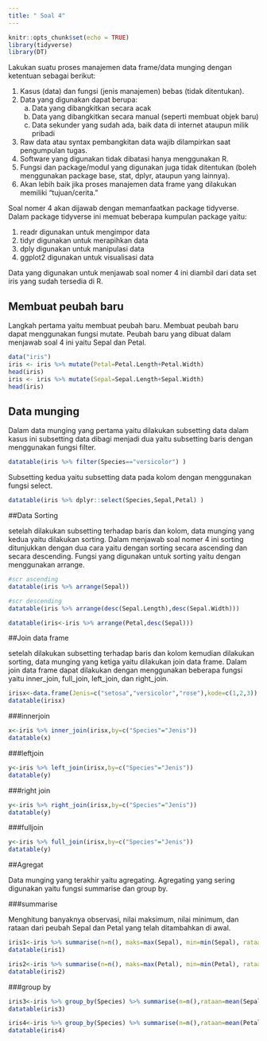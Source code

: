 ```yaml
---
title: " Soal 4"
---
```


```r
knitr::opts_chunk$set(echo = TRUE)
library(tidyverse)
library(DT)
```
Lakukan suatu proses manajemen data frame/data munging dengan ketentuan sebagai berikut:

1. Kasus (data) dan fungsi (jenis manajemen) bebas (tidak ditentukan).
2. Data yang digunakan dapat berupa:
   a. Data yang dibangkitkan secara acak
   b. Data yang dibangkitkan secara manual (seperti membuat objek baru)
   c. Data sekunder yang sudah ada, baik data di internet ataupun milik pribadi
3. Raw data atau syntax pembangkitan data wajib dilampirkan saat pengumpulan tugas.
4. Software yang digunakan tidak dibatasi hanya menggunakan R.
5. Fungsi dan package/modul yang digunakan juga tidak ditentukan (boleh menggunakan package base, stat, dplyr, ataupun yang lainnya).
6. Akan lebih baik jika proses manajemen data frame yang dilakukan memiliki "tujuan/cerita."


Soal nomer 4 akan dijawab dengan memanfaatkan package tidyverse. Dalam package tidyverse ini memuat beberapa kumpulan package yaitu:

1. readr digunakan untuk mengimpor data
2. tidyr digunakan untuk merapihkan data
3. dply digunakan untuk manipulasi data
4. ggplot2 digunakan untuk visualisasi data

Data yang digunakan untuk menjawab soal nomer 4 ini diambil dari data set iris yang sudah tersedia di R.

## Membuat peubah baru

Langkah pertama yaitu membuat peubah baru. Membuat peubah baru dapat menggunakan fungsi mutate. Peubah baru yang dibuat dalam menjawab soal 4 ini yaitu Sepal dan Petal.

```r
data("iris")
iris <- iris %>% mutate(Petal=Petal.Length+Petal.Width)
head(iris)
iris <- iris %>% mutate(Sepal=Sepal.Length+Sepal.Width)
head(iris)
```

## Data munging

Dalam data munging yang pertama yaitu dilakukan subsetting data dalam kasus ini subsetting data dibagi menjadi dua yaitu subsetting baris dengan menggunakan fungsi filter.

```r
datatable(iris %>% filter(Species=="versicolor") )
```


Subsetting kedua yaitu subsetting data pada kolom dengan menggunakan fungsi select.

```r
datatable(iris %>% dplyr::select(Species,Sepal,Petal) )
```


##Data Sorting

setelah dilakukan subsetting terhadap baris dan kolom, data munging yang kedua yaitu dilakukan sorting. Dalam menjawab soal nomer 4 ini sorting ditunjukkan dengan dua cara yaitu dengan sorting secara ascending dan secara descending. Fungsi yang digunakan untuk sorting yaitu dengan menggunakan arrange.

```r
#scr ascending
datatable(iris %>% arrange(Sepal))
```

```r
#scr descending
datatable(iris %>% arrange(desc(Sepal.Length),desc(Sepal.Width)))
```

```r
datatable(iris<-iris %>% arrange(Petal,desc(Sepal)))
```


##Join data frame

setelah dilakukan subsetting terhadap baris dan kolom kemudian dilakukan sorting, data munging yang ketiga yaitu dilakukan join data frame. Dalam join data frame dapat dilakukan dengan menggunakan beberapa fungsi yaitu inner_join, full_join, left_join, dan right_join.


```r
irisx<-data.frame(Jenis=c("setosa","versicolor","rose"),kode=c(1,2,3))
datatable(irisx)
```

###innerjoin

```r
x<-iris %>% inner_join(irisx,by=c("Species"="Jenis"))
datatable(x)
```

###leftjoin

```r
y<-iris %>% left_join(irisx,by=c("Species"="Jenis"))
datatable(y)
```

###right join

```r
y<-iris %>% right_join(irisx,by=c("Species"="Jenis"))
datatable(y)
```

###fulljoin

```r
y<-iris %>% full_join(irisx,by=c("Species"="Jenis"))
datatable(y)
```

##Agregat

Data munging yang terakhir yaitu agregating. Agregating yang sering digunakan yaitu fungsi summarise dan group by. 

###summarise

Menghitung banyaknya observasi, nilai maksimum, nilai minimum, dan rataan dari peubah Sepal dan Petal yang telah ditambahkan di awal.

```r
iris1<-iris %>% summarise(n=n(), maks=max(Sepal), min=min(Sepal), rataan=mean(Sepal))
datatable(iris1)
```

```r
iris2<-iris %>% summarise(n=n(), maks=max(Petal), min=min(Petal), rataan=mean(Petal))
datatable(iris2)
```


###group by

```r
iris3<-iris %>% group_by(Species) %>% summarise(n=n(),rataan=mean(Sepal),s=sd(Sepal))
datatable(iris3)
```

```r
iris4<-iris %>% group_by(Species) %>% summarise(n=n(),rataan=mean(Petal),s=sd(Petal))
datatable(iris4)
```

